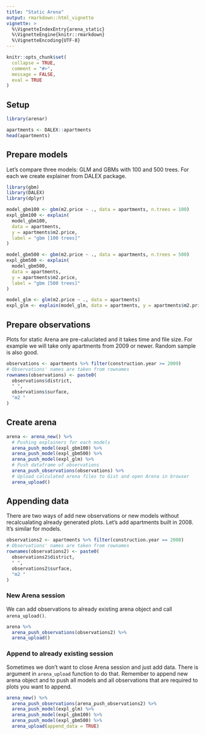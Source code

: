 ```yaml
---
title: "Static Arena"
output: rmarkdown::html_vignette
vignette: >
  %\VignetteIndexEntry{arena_static}
  %\VignetteEngine{knitr::rmarkdown}
  %\VignetteEncoding{UTF-8}
---
```


```r
knitr::opts_chunk$set(
  collapse = TRUE,
  comment = "#>",
  message = FALSE,
  eval = TRUE
)
```

## Setup
```r
library(arenar)

apartments <- DALEX::apartments
head(apartments)
```

## Prepare models
Let's compare three models: GLM and GBMs with 100 and 500 trees. For each we
create explainer from DALEX package.
```r
library(gbm)
library(DALEX)
library(dplyr)

model_gbm100 <- gbm(m2.price ~ ., data = apartments, n.trees = 100)
expl_gbm100 <- explain(
  model_gbm100,
  data = apartments,
  y = apartments$m2.price,
  label = "gbm [100 trees]"
)

model_gbm500 <- gbm(m2.price ~ ., data = apartments, n.trees = 500)
expl_gbm500 <- explain(
  model_gbm500,
  data = apartments,
  y = apartments$m2.price,
  label = "gbm [500 trees]"
)

model_glm <- glm(m2.price ~ ., data = apartments)
expl_glm <- explain(model_glm, data = apartments, y = apartments$m2.price)
```

## Prepare observations
Plots for static Arena are pre-caluclated and it takes time and file size. For
example we will take only apartments from 2009 or newer. Random
sample is also good.
```r
observations <- apartments %>% filter(construction.year >= 2009)
# Observations' names are taken from rownames
rownames(observations) <- paste0(
  observations$district,
  " ",
  observations$surface,
  "m2 "
)
```


## Create arena
```r
arena <- arena_new() %>%
  # Pushing explainers for each models
  arena_push_model(expl_gbm100) %>%
  arena_push_model(expl_gbm500) %>%
  arena_push_model(expl_glm) %>%
  # Push dataframe of observations
  arena_push_observations(observations) %>%
  # Upload calculated arena files to Gist and open Arena in browser
  arena_upload()
```

## Appending data
There are two ways of add new observations or new models without recalcualating
already generated plots. Let's add apartments built in 2008. It's similar for
models.
```r
observations2 <- apartments %>% filter(construction.year == 2008)
# Observations' names are taken from rownames
rownames(observations2) <- paste0(
  observations2$district,
  " ",
  observations2$surface,
  "m2 "
)
```

### New Arena session
We can add observations to already existing arena object and call
`arena_upload()`.
```r
arena %>%
  arena_push_observations(observations2) %>%
  arena_upload()
```

### Append to already existing session
Sometimes we don't want to close Arena session and just add data. There is
argument in `arena_upload` function to do that. Remember to append new arena
object and to push all models and all observations that are required to plots
you want to append.
```r
arena_new() %>%
  arena_push_observations(arena_push_observations2) %>%
  arena_push_model(expl_glm) %>%
  arena_push_model(expl_gbm100) %>%
  arena_push_model(expl_gbm500) %>%
  arena_upload(append_data = TRUE)
```
